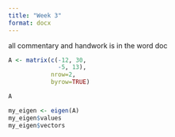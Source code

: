 ```yaml
---
title: "Week 3"
format: docx
---
```


all commentary and handwork is in the word doc

```r
A <- matrix(c(-12, 30,
              -5, 13), 
            nrow=2, 
            byrow=TRUE)

A

my_eigen <- eigen(A)
my_eigen$values
my_eigen$vectors

```